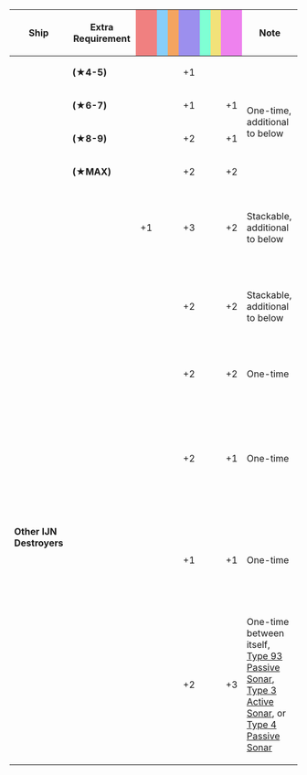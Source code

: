 {|class="wikitable" style="width:100%; text-align: center; vertical-align: middle;"
|-
! style="width: 20%;" | Ship
! style="width: 25%;" | Extra Requirement
! style="width: 5%; background-color: lightcoral;" | {{Firepower}}
! style="width: 5%; background-color: lightskyblue;" | {{Torpedo}}
! style="width: 5%; background-color: sandybrown;" | {{AA}}
! style="width: 5%; background-color: #9C8FEE;" | {{ASW}}
! style="width: 5%; background-color: #7fffd4;" | {{LOS}}
! style="width: 5%; background-color: #F2E279;" | {{Armor}}
! style="width: 5%; background-color: violet;" | {{Evasion}}
! style="width: 20%;" | Note
|-
! rowspan=4 | {{ShipLink|Shigure Kai Ni}}<br>{{ShipLink|Kamikaze Kai}}<br>{{ShipLink|Harukaze Kai}}<br>{{ShipLink|Asashimo Kai Ni}}<br>{{ShipLink|Yamakaze Kai Ni|Yamakaze Kai Ni D|text=Yamakaze Kai Ni (D)}}
| style="text-align:left;" | '''(★4-5)'''
| || || || +1 || || || 
| rowspan=4 style="text-align:left;" | One-time, additional to below
|-
| style="text-align:left;" | '''(★6-7)'''
| || || || +1 || || || +1 
|-
| style="text-align:left;" | '''(★8-9)'''
| || || || +2 || || || +1
|-
| style="text-align:left;" | '''(★MAX)'''
| || || || +2 || || || +2
|-
! {{ShipLink|Shigure}}<br />{{ShipLink|Asashimo}}<br />{{ShipLink|Kamikaze}}<br />{{ShipLink|Harukaze}}<br />{{ShipLink|Yamakaze}}<br />{{ShipLink|Maikaze}}
| style="text-align:left;" | 
| +1 || || || +3 || || || +2 
| style="text-align:left;" | Stackable, additional to below
|-
! {{ShipLink|Ushio}}<br />{{ShipLink|Ikazuchi}}<br />{{ShipLink|Yamagumo}}<br />{{ShipLink|Isokaze}}<br />{{ShipLink|Hamakaze}}<br />{{ShipLink|Kishinami}}
| style="text-align:left;" | 
| || || || +2 || || || +2 
| style="text-align:left;" | Stackable, additional to below
|-
! {{ShipLink|Shigure}}<br>{{ShipLink|Yamakaze}}<br>{{ShipLink|Kamikaze}}<br>{{ShipLink|Harukaze}}
| style="text-align:left;" | 
| || || || +2 || || || +2
| style="text-align:left;" | One-time
|-
! {{ShipLink|Ushio}}<br>{{ShipLink|Ikazuchi}}<br>{{ShipLink|Suzukaze}}<br>{{ShipLink|Maikaze}}<br>{{ShipLink|Isokaze}}<br>{{ShipLink|Hamakaze}}<br>{{ShipLink|Yamagumo}}<br>{{ShipLink|Umikaze}}<br>{{ShipLink|Kawakaze}}
| style="text-align:left;" | 
| || || || +2 || || || +1
| style="text-align:left;" | One-time
|-
! '''Other IJN Destroyers'''<br>{{ShipLink|Isuzu Kai Ni}}<br>{{ShipLink|Naka Kai Ni}}<br>{{ShipLink|Yura Kai Ni}}<br>{{ShipLink|Ishigaki}}<br>{{ShipLink|Mikura}}
| style="text-align:left;" | 
| || || || +1 || || || +1
| style="text-align:left;" | One-time
|-
! {{ShipLink|Katori|Kashima|text=Katori-class|link_class=Katori}}
| style="text-align:left;" | 
| || || || +2 || || || +3 
| style="text-align:left;" | One-time between itself, [[Type 93 Passive Sonar/Bonuses|Type 93 Passive Sonar]], [[Type 3 Active Sonar/Bonuses|Type 3 Active Sonar]], or [[Type 4 Passive Sonar/Bonuses|Type 4 Passive Sonar]]
|}